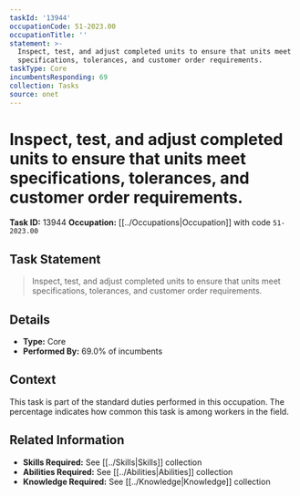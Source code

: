 ```yaml
---
taskId: '13944'
occupationCode: 51-2023.00
occupationTitle: ''
statement: >-
  Inspect, test, and adjust completed units to ensure that units meet
  specifications, tolerances, and customer order requirements.
taskType: Core
incumbentsResponding: 69
collection: Tasks
source: onet
---
```

# Inspect, test, and adjust completed units to ensure that units meet specifications, tolerances, and customer order requirements.

**Task ID:** 13944
**Occupation:** [[../Occupations|Occupation]] with code `51-2023.00`

## Task Statement

> Inspect, test, and adjust completed units to ensure that units meet specifications, tolerances, and customer order requirements.

## Details

- **Type:** Core
- **Performed By:** 69.0% of incumbents

## Context

This task is part of the standard duties performed in this occupation. The percentage indicates how common this task is among workers in the field.

## Related Information

- **Skills Required:** See [[../Skills|Skills]] collection
- **Abilities Required:** See [[../Abilities|Abilities]] collection
- **Knowledge Required:** See [[../Knowledge|Knowledge]] collection
